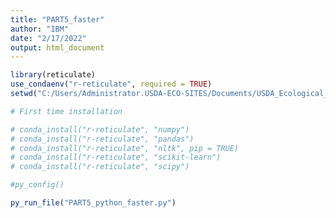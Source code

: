 ---
title: "PART5_faster"
author: "IBM"
date: "2/17/2022"
output: html_document
---
```{r}
library(reticulate)
use_condaenv("r-reticulate", required = TRUE)
setwd("C:/Users/Administrator.USDA-ECO-SITES/Documents/USDA_Ecological_Sites/Obj_1_Data_Pipeline_reticulate/")

# First time installation

# conda_install("r-reticulate", "numpy")
# conda_install("r-reticulate", "pandas")
# conda_install("r-reticulate", "nltk", pip = TRUE)
# conda_install("r-reticulate", "scikit-learn")
# conda_install("r-reticulate", "scipy")

#py_config()
```

```{r}
py_run_file("PART5_python_faster.py")
```

